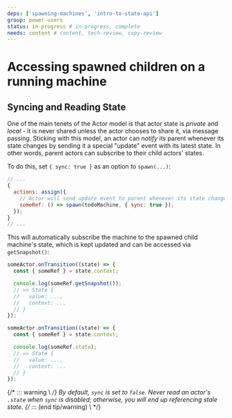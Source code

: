 ```yaml
---
deps: ['spawning-machines', 'intro-to-state-api']
group: power-users
status: in-progress # in-progress, complete
needs: content # content, tech-review, copy-review
---
```


# Accessing spawned children on a running machine

## Syncing and Reading State

One of the main tenets of the Actor model is that actor state is _private_ and _local_ - it is never shared unless the actor chooses to share it, via message passing. Sticking with this model, an actor can _notify_ its parent whenever its state changes by sending it a special "update" event with its latest state. In other words, parent actors can subscribe to their child actors' states.

To do this, set `{ sync: true }` as an option to `spawn(...)`:

```js {4}
// ...
{
  actions: assign({
    // Actor will send update event to parent whenever its state changes
    someRef: () => spawn(todoMachine, { sync: true }),
  });
}
// ...
```

This will automatically subscribe the machine to the spawned child machine's state, which is kept updated and can be accessed via `getSnapshot()`:

```js
someActor.onTransition((state) => {
  const { someRef } = state.context;

  console.log(someRef.getSnapshot());
  // => State {
  //   value: ...,
  //   context: ...
  // }
});
```

```js
someActor.onTransition((state) => {
  const { someRef } = state.context;

  console.log(someRef.state);
  // => State {
  //   value: ...,
  //   context: ...
  // }
});
```

{/* ::: warning \ */}
By default, `sync` is set to `false`. Never read an actor's `.state` when `sync` is disabled; otherwise, you will end up referencing stale state.
{/* ::: (end tip/warning) \ */}
